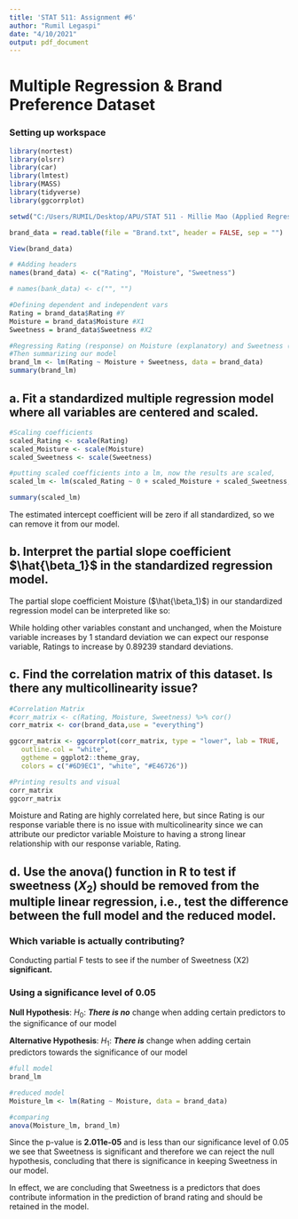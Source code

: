 ```yaml
---
title: 'STAT 511: Assignment #6'
author: "Rumil Legaspi"
date: "4/10/2021"
output: pdf_document
---
```


# Multiple Regression & Brand Preference Dataset

### Setting up workspace

```r
library(nortest)
library(olsrr)
library(car)
library(lmtest)
library(MASS)
library(tidyverse)
library(ggcorrplot)

setwd("C:/Users/RUMIL/Desktop/APU/STAT 511 - Millie Mao (Applied Regression Analysis)/Week 10/Week 10")

brand_data = read.table(file = "Brand.txt", header = FALSE, sep = "")

View(brand_data)

# #Adding headers
names(brand_data) <- c("Rating", "Moisture", "Sweetness")

# names(bank_data) <- c("", "")

#Defining dependent and independent vars
Rating = brand_data$Rating #Y
Moisture = brand_data$Moisture #X1
Sweetness = brand_data$Sweetness #X2
```

```r
#Regressing Rating (response) on Moisture (explanatory) and Sweetness (explanatory).
#Then summarizing our model
brand_lm <- lm(Rating ~ Moisture + Sweetness, data = brand_data)
summary(brand_lm)
```

## a. Fit a standardized multiple regression model where all variables are centered and scaled.

```r
#Scaling coefficients
scaled_Rating <- scale(Rating)
scaled_Moisture <- scale(Moisture)
scaled_Sweetness <- scale(Sweetness)

#putting scaled coefficients into a lm, now the results are scaled, 
scaled_lm <- lm(scaled_Rating ~ 0 + scaled_Moisture + scaled_Sweetness, data = brand_data)

summary(scaled_lm)
```

The estimated intercept coefficient will be zero if all standardized, so we can remove it from our model.

## b. Interpret the partial slope coefficient $\hat{\beta_1}$ in the standardized regression model.

The partial slope coefficient Moisture ($\hat{\beta_1}$) in our standardized regression model can be interpreted like so:

While holding other variables constant and unchanged, when the Moisture variable increases by 1 standard deviation we can expect our response variable, Ratings to increase by 0.89239 standard deviations.

## c. Find the correlation matrix of this dataset. Is there any multicollinearity issue?

```r
#Correlation Matrix
#corr_matrix <- c(Rating, Moisture, Sweetness) %>% cor()
corr_matrix <- cor(brand_data,use = "everything")

ggcorr_matrix <- ggcorrplot(corr_matrix, type = "lower", lab = TRUE,
   outline.col = "white",
   ggtheme = ggplot2::theme_gray,
   colors = c("#6D9EC1", "white", "#E46726"))

#Printing results and visual
corr_matrix
ggcorr_matrix
```

Moisture and Rating are highly correlated here, but since Rating is our response variable there is no issue with multicolinearity since we can attribute our predictor variable Moisture to having a strong linear relationship with our response variable, Rating.

## d. Use the anova() function in R to test if sweetness ($X_{2}$) should be removed from the multiple linear regression, i.e., test the difference between the full model and the reduced model.

### Which variable is actually contributing?

Conducting partial F tests to see if the number of Sweetness (X2) **significant.**

### Using a significance level of 0.05

**Null Hypothesis**: ${H_0}$: ***There is no*** change when adding certain predictors to the significance of our model

**Alternative Hypothesis**: ${H_1}$: ***There is*** change when adding certain predictors towards the significance of our model

```r
#full model
brand_lm

#reduced model
Moisture_lm <- lm(Rating ~ Moisture, data = brand_data)

#comparing
anova(Moisture_lm, brand_lm)
```

Since the p-value is **2.011e-05** and is less than our significance level of 0.05 we see that Sweetness is significant and therefore we can reject the null hypothesis, concluding that there is significance in keeping Sweetness in our model.

In effect, we are concluding that Sweetness is a predictors that does contribute information in the prediction of brand rating and should be retained in the model.

